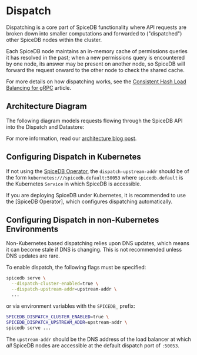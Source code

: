 
# Dispatch

Dispatching is a core part of SpiceDB functionality where API requests are broken down into smaller computations and forwarded to ("dispatched") other SpiceDB nodes within the cluster.

Each SpiceDB node maintains an in-memory cache of permissions queries it has resolved in the past; when a new permissions query is encountered by one node, its answer may be present on another node, so SpiceDB will forward the request onward to the other node to check the shared cache.

For more details on how dispatching works, see the [Consistent Hash Load Balancing for gRPC] article.

[consistent hash load balancing for grpc]: https://authzed.com/blog/consistent-hash-load-balancing-grpc/

## Architecture Diagram

The following diagram models requests flowing through the SpiceDB API into the Dispatch and Datastore:

<Architecture />

For more information, read our [architecture blog post].

[architecture blog post]: https://authzed.com/blog/spicedb-architecture

## Configuring Dispatch in Kubernetes

If not using the [SpiceDB Operator], the `dispatch-upstream-addr` should be of the form `kubernetes:///spicedb.default:50053` where `spicedb.default` is the Kubernetes `Service` in which SpiceDB is accessible.

<Callout type="info">
  If you are deploying SpiceDB under Kubernetes, it is recommended to use the [SpiceDB Operator], which configures dispatching automatically.

  [spicedb operator]: /spicedb/concepts/operator
</Callout>

## Configuring Dispatch in non-Kubernetes Environments

<Callout type="warning">
  Non-Kubernetes based dispatching relies upon DNS updates, which means it can become stale if DNS is changing. This is not recommended unless DNS updates are rare.
</Callout>

To enable dispatch, the following flags must be specified:

```sh
spicedb serve \
  --dispatch-cluster-enabled=true \
  --dispatch-upstream-addr=upstream-addr \
  ...
```

or via environment variables with the `SPICEDB_` prefix:

```sh
SPICEDB_DISPATCH_CLUSTER_ENABLED=true \
SPICEDB_DISPATCH_UPSTREAM_ADDR=upstream-addr \
spicedb serve ...
```

The `upstream-addr` should be the DNS address of the load balancer at which _all_ SpiceDB nodes are accessible at the default dispatch port of `:50053`.
